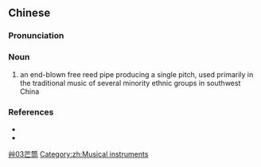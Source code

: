 ==Chinese==
{{zh-forms}}

===Pronunciation===
{{zh-pron
|m=mángtǒng
|cat=n
}}

===Noun===
{{zh-noun}}

# an end-blown free reed pipe producing a single pitch, used primarily in the traditional music of several minority ethnic groups in southwest China

===References===
* {{pedialite|mangtong}}
* {{cite-web
|url=http://www.hongxiao.com/dy/Article/musicnatural/chianUSA/minyuechuiguanlei/huangguan/200509/416.html
|title=芒筒
|work=www.hongxiao.com
|language=Mandarin
|accessdate=2008-04-02}}

[[Category:zh:Musical instruments|艸03芒筒]]
[[Category:zh:Musical instruments]]